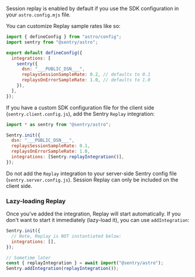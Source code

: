 Session replay is enabled by default if you use the SDK configuration in your `astro.config.mjs` file.

You can customize Replay sample rates like so:

```javascript {filename:astro.config.mjs}
import { defineConfig } from "astro/config";
import sentry from "@sentry/astro";

export default defineConfig({
  integrations: [
    sentry({
      dsn: "___PUBLIC_DSN___",
      replaysSessionSampleRate: 0.2, // defaults to 0.1
      replaysOnErrorSampleRate: 1.0, // defaults to 1.0
    }),
  ],
});
```

If you have a <PlatformLink to="/manual-setup/#manual-sdk-initialization">custom SDK configuration file</PlatformLink> for the client side (`sentry.client.config.js`), add the Sentry `Replay` integration:

```javascript {filename:sentry.client.config.js}
import * as sentry from "@sentry/astro";

Sentry.init({
  dsn: "___PUBLIC_DSN___",
  replaysSessionSampleRate: 0.1,
  replaysOnErrorSampleRate: 1.0,
  integrations: [Sentry.replayIntegration()],
});
```

<Alert level="warning">

Do not add the `Replay` integration to your server-side Sentry config file (`sentry.server.config.js`).
Session Replay can only be included on the client side.

</Alert>

### Lazy-loading Replay

Once you've added the integration, Replay will start automatically. If you don't want to start it immediately (lazy-load it), you can use `addIntegration`:

```javascript
Sentry.init({
  // Note, Replay is NOT instantiated below:
  integrations: [],
});

// Sometime later
const { replayIntegration } = await import("@sentry/astro");
Sentry.addIntegration(replayIntegration());
```
